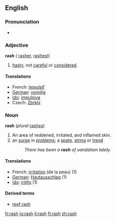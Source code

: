 ==English==

===Pronunciation===
*{{audio|en-us-rash.ogg|Audio (US)}}

===Adjective===
'''rash''' ({{compare}} [[rasher]], {{super}} [[rashest]])

#[[hasty]], not [[careful]] or [[considered]].

====Translations====
* French: [[impulsif]]
* [[w:German language|German]]: [[voreilig]]
* [[w:Ido|Ido]]: [[impulsiva]]
* Czech: [[Zbrklý]]

===Noun===
'''rash''' (''plural'' [[rashes]])

#An area of reddened, irritated, and inflamed skin.
#an [[surge]] in [[problem]]s; a [[spate]], [[string]] or [[trend]]
#:''There has been a '''rash''' of vandalism lately.''

====Translations====
* French: [[irritation]] (de la peau) (1)
* [[w:German language|German]]: [[Hautausschlag]] (1)
* [[w:Ido|Ido]]: [[iritar|iritifo]] (1)

====Derived terms====
* [[reef rash]]

[[fr:rash]]
[[io:rash]]
[[it:rash]]
[[fi:rash]]
[[zh:rash]]